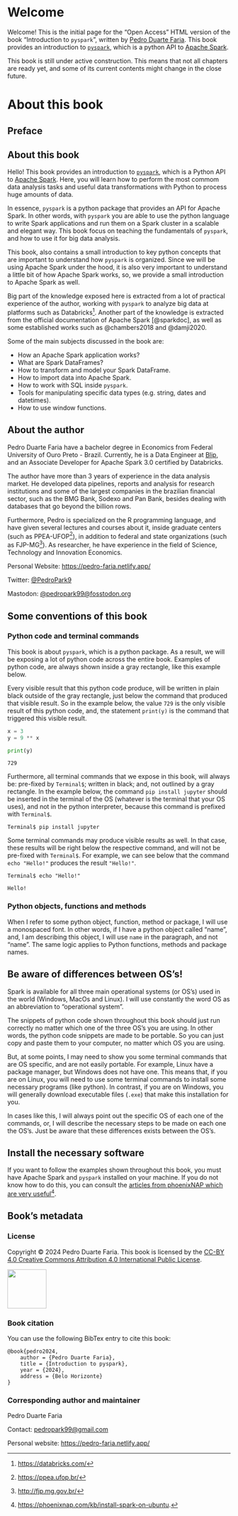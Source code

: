 
::: {.content-visible when-format="html"}

# Welcome {.unnumbered}

Welcome! This is the initial page for the "Open Access" HTML version of the book "Introduction to `pyspark`", written by [Pedro Duarte Faria](https://pedro-faria.netlify.app/). This book provides an introduction to [`pyspark`](https://spark.apache.org/docs/latest/api/python/), which is a python API to [Apache Spark](https://spark.apache.org/).

This book is still under active construction. This means that not all chapters are ready yet, and some of its current contents might change in the close future.

# About this book {.unnumbered}

:::



::: {.content-visible when-format="pdf"}

# Preface {.unnumbered}
## About this book {.unnumbered}

Hello! This book provides an introduction to [`pyspark`](https://spark.apache.org/docs/latest/api/python/), which is a Python API to [Apache Spark](https://spark.apache.org/). Here, you will learn how to perform the most commom data analysis tasks and useful data transformations with Python to process huge amounts of data.

:::








In essence, `pyspark` is a python package that provides an API for Apache Spark. In other words, with `pyspark` you are able to use the python language to write Spark applications and run them on a Spark cluster in a scalable and elegant way. This book focus on teaching the fundamentals of `pyspark`, and how to use it for big data analysis.

This book, also contains a small introduction to key python concepts that are important to understand how `pyspark` is organized. Since we will be using Apache Spark under the hood, it is also very important to understand a little bit of how Apache Spark works, so, we provide a small introduction to Apache Spark as well.

Big part of the knowledge exposed here is extracted from a lot of practical experience of the author, working with `pyspark` to analyze big data at platforms such as Databricks^[<https://databricks.com/>]. Another part of the knowledge is extracted from the official documentation of Apache Spark [@sparkdoc], as well as some established works such as @chambers2018 and @damji2020.

Some of the main subjects discussed in the book are:

- How an Apache Spark application works?
- What are Spark DataFrames?
- How to transform and model your Spark DataFrame.
- How to import data into Apache Spark.
- How to work with SQL inside `pyspark`.
- Tools for manipulating specific data types (e.g. string, dates and datetimes).
- How to use window functions.

## About the author {.unnumbered}

Pedro Duarte Faria have a bachelor degree in Economics from Federal University of Ouro Preto - Brazil. Currently, he is a Data Engineer at [Blip](https://www.blip.ai/en/), and an Associate Developer for Apache Spark 3.0 certified by Databricks.

The author have more than 3 years of experience in the data analysis market. He developed data pipelines, reports and analysis for research institutions and some of the largest companies in the brazilian financial sector, such as the BMG Bank, Sodexo and Pan Bank, besides dealing with databases that go beyond the billion rows.

Furthermore, Pedro is specialized on the R programming language, and have given several lectures and courses about it, inside graduate centers (such as PPEA-UFOP^[<https://ppea.ufop.br/>]), in addition to federal and state organizations (such as FJP-MG^[<http://fjp.mg.gov.br/>]). As researcher, he have experience in the field of Science, Technology and Innovation Economics.


Personal Website: <https://pedro-faria.netlify.app/>

Twitter: [\@PedroPark9](https://twitter.com/PedroPark9)

Mastodon: [\@pedropark99\@fosstodon.org](https://fosstodon.org/@pedropark99)


## Some conventions of this book {.unnumbered}

### Python code and terminal commands {.unnumbered}

This book is about `pyspark`, which is a python package. As a result, we will be exposing a lot of python code across the entire book. Examples of python code, are always shown inside a gray rectangle, like this example below.

Every visible result that this python code produce, will be written in plain black outside of the gray rectangle, just below the command that produced that visible result. So in the example below, the value `729` is the only visible result of this python code, and, the statement `print(y)` is the command that triggered this visible result.

```python
x = 3
y = 9 ** x

print(y)
```

```
729
```

Furthermore, all terminal commands that we expose in this book, will always be: pre-fixed by `Terminal$`; written in black; and, not outlined by a gray rectangle. In the example below, the command `pip install jupyter` should be inserted in the terminal of the OS (whatever is the terminal that your OS uses), and not in the python interpreter, because this command is prefixed with `Terminal$`.

```
Terminal$ pip install jupyter
```

Some terminal commands may produce visible results as well. In that case, these results will be right below the respective command, and will not be pre-fixed with `Terminal$`. For example, we can see below that the command `echo "Hello!"` produces the result `"Hello!"`.

```
Terminal$ echo "Hello!"
```

```
Hello!
```

### Python objects, functions and methods {.unnumbered}

When I refer to some python object, function, method or package, I will use a monospaced font. In other words, if I have a python object called "name", and, I am describing this object, I will use `name` in the paragraph, and not "name". The same logic applies to Python functions, methods and package names.





## Be aware of differences between OS's! {.unnumbered}

Spark is available for all three main operational systems (or OS's) used in the world (Windows, MacOs and Linux). I will use constantly the word OS as an abbreviation to "operational system". 

The snippets of python code shown throughout this book should just run correctly no matter which one of the three OS's you are using. In other words, the python code snippets are made to be portable. So you can just copy and paste them to your computer, no matter which OS you are using. 

But, at some points, I may need to show you some terminal commands that are OS specific, and are not easily portable. For example, Linux have a package manager, but Windows does not have one. This means that, if you are on Linux, you will need to use some terminal commands to install some necessary programs (like python). In contrast, if you are on Windows, you will generally download executable files (`.exe`) that make this installation for you.

In cases like this, I will always point out the specific OS of each one of the commands, or, I will describe the necessary steps to be made on each one the OS's. Just be aware that these differences exists between the OS's.


## Install the necessary software {.unnumbered}

If you want to follow the examples shown throughout this book, you must have Apache Spark and `pyspark` installed on your machine. If you do not know how to do this, you can consult the [articles from phoenixNAP which are very useful](https://phoenixnap.com/kb/install-spark-on-ubuntu)[^phoenix-lab].

[^phoenix-lab]: <https://phoenixnap.com/kb/install-spark-on-ubuntu>.

## Book's metadata {.unnumbered}

### License {.unnumbered}

Copyright © 2024 Pedro Duarte Faria. This book is licensed by the [CC-BY 4.0 Creative Commons Attribution 4.0 International Public License](https://creativecommons.org/licenses/by/4.0/).

![](Figures/creative-commoms-88x31.png){width=88px}


### Book citation {.unnumbered}

You can use the following BibTex entry to cite this book:

```
@book{pedro2024,
    author = {Pedro Duarte Faria},
    title = {Introduction to pyspark},
    year = {2024},
    address = {Belo Horizonte}
}
```

### Corresponding author and maintainer {.unnumbered}

Pedro Duarte Faria

Contact: [pedropark99\@gmail.com](mailto:pedropark99@gmail.com)

Personal website: <https://pedro-faria.netlify.app/>